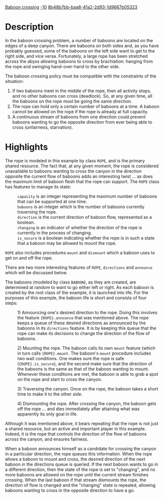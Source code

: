 [[Property:title|Baboon crossing]]
[[Property:weight|-10]]
[[Property:uuid|8b48b7bb-baa8-41a2-2d93-1d9667b05323]]
{{UnderConstruction}}


{{Beta}}


=Description=

In the baboon crossing problem, a number of baboons are located on the edges of a deep canyon. There are baboons on both sides and, as you have probably guessed, some of the baboons on the left side want to get to the right side, and vice versa. Fortunately, a large rope has been stretched across the abyss allowing baboons to cross by brachiation: hanging from the rope and swinging hand-over-hand to the other side. 

The baboon crossing policy must be compatible with the constraints of the situation:

# If two baboons meet in the middle of the rope, then all activity stops, and no other baboons can cross (deadlock). So, at any given time, all the baboons on the rope must be going the same direction.
# The rope can hold only a certain number of baboons at a time. A baboon cannot be allowed on the rope if the rope is already at full capacity.
# A continuous stream of baboons from one direction could prevent baboons wanting to go the opposite direction from ever being able to cross (unfairness, starvation).  


=Highlights=

The rope is modeled in this example by class <code>ROPE</code>, and is the primary shared resource. The fact that, at any given moment, the rope is considered unavailable to baboons wanting to cross the canyon in the direction opposite the current flow of baboons adds an interesting twist ... as does the maximum limit of baboon flesh that the rope can support. The <code>ROPE</code> class has features to manage its state:

: <code>capacity</code> is an integer representing the maximum number of baboons that can be supported at one time.
: <code>baboons</code> is an integer which is the number of baboons currently traversing the rope.
: <code>direction</code> is the current direction of baboon flow, represented as a boolean.
: <code>changing</code> is an indicator of whether the direction of the rope is currently in the process of changing.
: <code>is_secure</code> is a boolean indicating whether the rope is in such a state that a baboon may be allowed to mount the rope.

<code>ROPE</code> also includes procedures <code>mount</code> and <code>dismount</code> which a baboon uses to get on and off the rope.

There are two more interesting features of <code>ROPE</code>, <code>directions</code> and <code>announce</code> which will be discussed below.

The baboons (modeled by class <code>BABOON</code>), as they are created, are determined at random to want to go either left or right. As each baboon is created by the root class of the example, it is launched into life. For the purposes of this example, the baboon life is short and consists of four steps:

: 1) Announcing one's desired direction to the rope. Doing this involves the feature <code>{ROPE}.announce</code> that was mentioned above. The rope keeps a queue of these desired directions as announced by the baboons in its <code>directions</code> feature. It is by keeping this queue that the rope can make its decisions to change the direction of the flow of baboons. 

: 2) Mounting the rope. The baboon calls its own <code>mount</code> feature (which in turn calls <code>{ROPE}.mount</code>. The baboon's <code>mount</code> procedure includes two wait conditions. One makes sure the rope is safe (<code>{ROPE}.is_secure</code>), and the second make sure that the direction of the baboons is the same as that of the baboon wanting to mount. Whenever these conditions are met, the baboon is able to grab a spot on the rope and start to cross the canyon.

: 3) Traversing the canyon. Once on the rope, the baboon takes a short time to make it to the other side.

: 4) Dismounting the rope. After crossing the canyon, the baboon gets off the rope ... and dies immediately after attaining what was apparently its only goal in life.

Although it was mentioned above, it bears repeating that the rope is not just a shared resource, but an active and important player in this example. Indeed, it is the rope that controls the direction of the flow of baboons across the canyon, and ensures fairness. 

When a baboon announces himself as a candidate for crossing the canyon in a particular direction, the rope queues this information. When the rope allows a baboon to mount and cross, the desired direction of the next baboon in the directions queue is queried. If the next baboon wants to go in a different direction, then the state of the rope is set to "changing", and no more baboons are allowed on the rope until the current stream finishes crossing. When the last baboon if that stream dismounts the rope, the direction of flow is changed and the "changing" state is repealed, allowing baboons wanting to cross in the opposite direction to have a go. 



